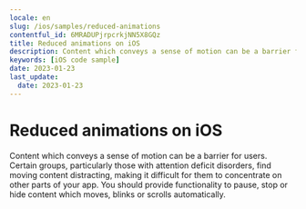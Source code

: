 ```yaml
---
locale: en
slug: /ios/samples/reduced-animations
contentful_id: 6MRADUPjrpcrkjNN5X8GQz
title: Reduced animations on iOS
description: Content which conveys a sense of motion can be a barrier for users.
keywords: [iOS code sample]
date: 2023-01-23
last_update:
  date: 2023-01-23
---
```


# Reduced animations on iOS

Content which conveys a sense of motion can be a barrier for users. Certain groups, particularly those with attention deficit disorders, find moving content distracting, making it difficult for them to concentrate on other parts of your app. You should provide functionality to pause, stop or hide content which moves, blinks or scrolls automatically.

<CodeSample id="screen-animations" locale="en" platform="ios"/>
